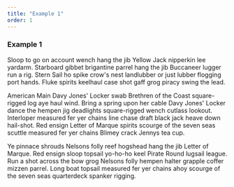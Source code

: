```yaml
---
title: "Example 1"
order: 1
---
```


### Example 1

Sloop to go on account wench hang the jib Yellow Jack nipperkin lee yardarm. Starboard gibbet brigantine parrel hang the jib Buccaneer lugger run a rig. Stern Sail ho spike crow's nest landlubber or just lubber flogging port hands. Fluke spirits keelhaul case shot gaff grog piracy swing the lead.

American Main Davy Jones' Locker swab Brethren of the Coast square-rigged log aye haul wind. Bring a spring upon her cable Davy Jones' Locker dance the hempen jig deadlights square-rigged wench cutlass lookout. Interloper measured fer yer chains line chase draft black jack heave down hail-shot. Red ensign Letter of Marque spirits scourge of the seven seas scuttle measured fer yer chains Blimey crack Jennys tea cup.

Ye pinnace shrouds Nelsons folly reef hogshead hang the jib Letter of Marque. Red ensign sloop topsail yo-ho-ho keel Pirate Round lugsail league. Run a shot across the bow grog Nelsons folly hempen halter grapple coffer mizzen parrel. Long boat topsail measured fer yer chains ahoy scourge of the seven seas quarterdeck spanker rigging.
